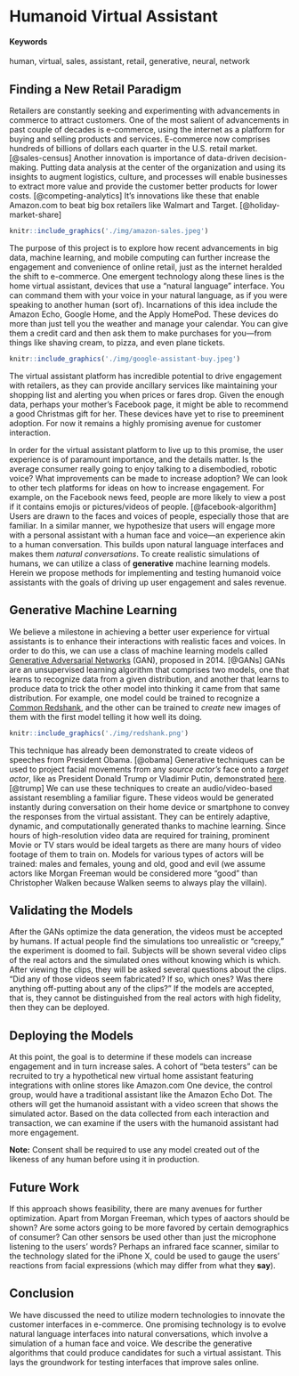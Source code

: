 # Humanoid Virtual Assistant {#morgan-freeman-assistant}

#### Keywords

human, virtual, sales, assistant, retail, generative, neural, network

## Finding a New Retail Paradigm

Retailers are constantly seeking and experimenting with advancements in commerce to attract customers.
One of the most salient of advancements in past couple of decades is e-commerce, using the internet as a platform for buying and selling products and services.
E-commerce now comprises hundreds of billions of dollars each quarter in the U.S. retail market. [@sales-census]
Another innovation is importance of data-driven decision-making.
Putting data analysis at the center of the organization and using its insights to augment logistics, culture, and processes will enable businesses to extract more value and provide the customer better products for lower costs. [@competing-analytics]
It's innovations like these that enable Amazon.com to beat big box retailers like Walmart and Target. [@holiday-market-share]

```r
knitr::include_graphics('./img/amazon-sales.jpeg')
```

The purpose of this project is to explore how recent advancements in big data, machine learning, and mobile computing
can further increase the engagement and convenience of online retail, just as the internet heralded the shift to e-commerce.
One emergent technology along these lines is the home virtual assistant, devices that use a "natural language" interface.
You can command them with your voice in your natural language, as if you were speaking to another human (sort of).
Incarnations of this idea include the Amazon Echo, Google Home, and the Apply HomePod.
These devices do more than just tell you the weather and manage your calendar.
You can give them a credit card and then ask them to make purchases for you—from things like shaving cream, to pizza, and even plane tickets.
```r
knitr::include_graphics('./img/google-assistant-buy.jpeg')
```
The virtual assistant platform has incredible potential to drive engagement with retailers, as they can provide ancillary services like maintaining your shopping list and alerting you when prices or fares drop.
Given the enough data, perhaps your mother's Facebook page, it might be able to recommend a good Christmas gift for her.
These devices have yet to rise to preeminent adoption.
For now it remains a highly promising avenue for customer interaction.

In order for the virtual assistant platform to live up to this promise, the user experience is of paramount importance, and the details matter.
Is the average consumer really going to enjoy talking to a disembodied, robotic voice?
What improvements can be made to increase adoption?
We can look to other tech platforms for ideas on how to increase engagement.
For example, on the Facebook news feed, people are more likely to view a post if it contains emojis or pictures/videos of people. [@facebook-algorithm]
Users are drawn to the faces and voices of people, especially those that are familiar.
In a similar manner, we hypothesize that users will engage more with a personal assistant with a human face and voice—an experience akin to a human conversation.
This builds upon natural language interfaces and makes them *natural conversations*.
To create realistic simulations of humans, we can utilize a class of **generative** machine learning models.
Herein we propose methods for implementing and testing humanoid voice assistants with the goals of driving up user engagement and sales revenue.


## Generative Machine Learning

We believe a milestone in achieving a better user experience for virtual assistants is to enhance their interactions with realistic faces and voices.
In order to do this, we can use a class of machine learning models called [Generative Adversarial Networks](https://en.wikipedia.org/wiki/Generative_adversarial_network#cite_note-1) (GAN), proposed in 2014. [@GANs]
GANs are an unsupervised learning algorithm that comprises two models, one that learns to recognize data from a given distribution, and another that learns to produce data to trick the other model into thinking it came from that same distribution. For example, one model could be trained to recognize a [Common Redshank](https://en.wikipedia.org/wiki/Common_redshank), and the other can be trained to *create* new images of them with the first model telling it how well its doing.

```r
knitr::include_graphics('./img/redshank.png')
```

This technique has already been demonstrated to create videos of speeches from President Obama. [@obama]
Generative techniques can be used to project facial movements from any *source actor's* face onto a *target actor*, like as President Donald Trump or Vladimir Putin, demonstrated [here](https://www.theverge.com/2016/12/20/14022958/ai-image-manipulation-creation-fakes-audio-video). [@trump]
We can use these techniques to create an audio/video-based assistant resembling a familiar figure. These videos would be generated instantly during conversation on their home device or smartphone to convey the responses from the virtual assistant.
They can be entirely adaptive, dynamic, and computationally generated thanks to machine learning.
Since hours of high-resolution video data are required for training, prominent Movie or TV stars would be ideal targets as there are many hours of video footage of them to train on.
Models for various types of actors will be trained: males and females, young and old, good and evil (we assume actors like Morgan Freeman would be considered more "good" than Christopher Walken because Walken seems to always play the villain).

## Validating the Models

After the GANs optimize the data generation, the videos must be accepted by humans.
If actual people find the simulations too unrealistic or "creepy," the experiment is doomed to fail.
Subjects will be shown several video clips of the real actors and the simulated ones without knowing which is which.
After viewing the clips, they will be asked several questions about the clips.
"Did any of those videos seem fabricated? If so, which ones? Was there anything off-putting about any of the clips?"
If the models are accepted, that is, they cannot be distinguished from the real actors with high fidelity, then they can be deployed.

## Deploying the Models

At this point, the goal is to determine if these models can increase engagement and in turn increase sales.
A cohort of "beta testers" can be recruited to try a hypothetical new virtual home assistant featuring integrations with online stores like Amazon.com
One device, the control group, would have a traditional assistant like the Amazon Echo Dot.
The others will get the humanoid assistant with a video screen that shows the simulated actor.
Based on the data collected from each interaction and transaction, we can examine if the users with the humanoid assistant had more engagement.

**Note:** Consent shall be required to use any model created out of the likeness of any human before using it in production.

## Future Work

If this approach shows feasibility, there are many avenues for further optimization.
Apart from Morgan Freeman, which types of aactors should be shown?
Are some actors going to be more favored by certain demographics of consumer?
Can other sensors be used other than just the microphone listening to the users' words?
Perhaps an infrared face scanner, similar to the technology slated for the iPhone X, could be used to gauge the users' reactions from facial expressions (which may differ from what they **say**).


## Conclusion

We have discussed the need to utilize modern technologies to innovate the customer interfaces in e-commerce.
One promising technology is to evolve natural language interfaces into natural conversations, which involve a simulation of a human face and voice.
We describe the generative algorithms that could produce candidates for such a virtual assistant.
This lays the groundwork for testing interfaces that improve sales online.
